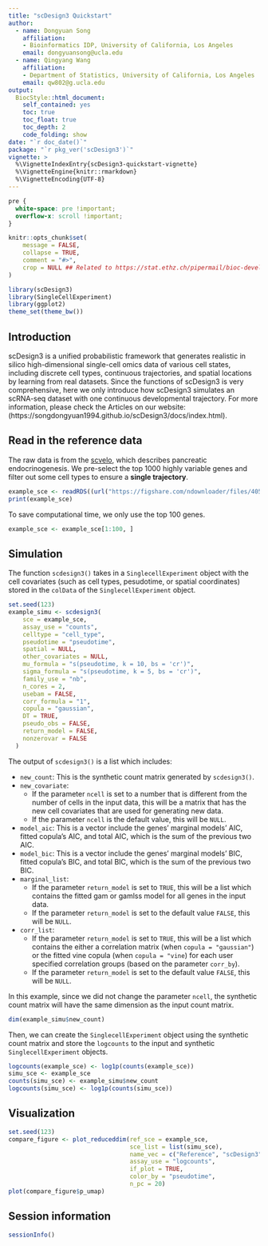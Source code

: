 ```yaml
---
title: "scDesign3 Quickstart"
author: 
  - name: Dongyuan Song
    affiliation:
    - Bioinformatics IDP, University of California, Los Angeles
    email: dongyuansong@ucla.edu
  - name: Qingyang Wang
    affiliation:
    - Department of Statistics, University of California, Los Angeles
    email: qw802@g.ucla.edu
output: 
  BiocStyle::html_document:
    self_contained: yes
    toc: true
    toc_float: true
    toc_depth: 2
    code_folding: show
date: "`r doc_date()`"
package: "`r pkg_ver('scDesign3')`"
vignette: >
  %\VignetteIndexEntry{scDesign3-quickstart-vignette}
  %\VignetteEngine{knitr::rmarkdown}
  %\VignetteEncoding{UTF-8}  
---
```

```css
pre {
  white-space: pre !important;
  overflow-x: scroll !important;
}
```

```r
knitr::opts_chunk$set(
    message = FALSE,
    collapse = TRUE,
    comment = "#>",
    crop = NULL ## Related to https://stat.ethz.ch/pipermail/bioc-devel/2020-April/016656.html
)
```

```r
library(scDesign3)
library(SingleCellExperiment)
library(ggplot2)
theme_set(theme_bw())
```

## Introduction
scDesign3 is a unified probabilistic framework that generates realistic in silico high-dimensional single-cell omics data of various cell states, including discrete cell types, continuous trajectories, and spatial locations by learning from real datasets. Since the functions of scDesign3 is very comprehensive, here we only introduce how scDesign3 simulates an scRNA-seq dataset with one continuous developmental trajectory. For more information, please check the Articles on our website: (https://songdongyuan1994.github.io/scDesign3/docs/index.html).

## Read in the reference data

The raw data is from the [scvelo](https://scvelo.readthedocs.io/scvelo.datasets.pancreas/), which describes pancreatic endocrinogenesis. We pre-select the top 1000 highly variable genes and filter out some cell types to ensure a **single trajectory**.

```r
example_sce <- readRDS((url("https://figshare.com/ndownloader/files/40581992")))
print(example_sce)
```
To save computational time, we only use the top 100 genes.
```r
example_sce <- example_sce[1:100, ]
```

## Simulation
The function `scdesign3()` takes in a `SinglecellExperiment` object with the cell covariates (such as cell types, pesudotime, or spatial coordinates) stored in the `colData` of the `SinglecellExperiment` object.
```r
set.seed(123)
example_simu <- scdesign3(
    sce = example_sce,
    assay_use = "counts",
    celltype = "cell_type",
    pseudotime = "pseudotime",
    spatial = NULL,
    other_covariates = NULL,
    mu_formula = "s(pseudotime, k = 10, bs = 'cr')",
    sigma_formula = "s(pseudotime, k = 5, bs = 'cr')",
    family_use = "nb",
    n_cores = 2,
    usebam = FALSE,
    corr_formula = "1",
    copula = "gaussian",
    DT = TRUE,
    pseudo_obs = FALSE,
    return_model = FALSE,
    nonzerovar = FALSE
  )
```
The output of `scdesign3()` is a list which includes:

* `new_count`: This is the synthetic count matrix generated by `scdesign3()`.
* `new_covariate`: 
  + If the parameter `ncell` is set to a number that is different from the number of cells in the input data, this will be a matrix that has the new cell covariates that are used for generating new data.
  + If the parameter `ncell` is the default value, this will be `NULL`.
* `model_aic`: This is a vector include the genes' marginal models' AIC, fitted copula's AIC, and total AIC, which is the sum of the previous two AIC. 
* `model_bic`: This is a vector include the genes' marginal models' BIC, fitted copula's BIC, and total BIC, which is the sum of the previous two BIC.
* `marginal_list`:
  + If the parameter `return_model` is set to `TRUE`, this will be a list which contains the fitted gam or gamlss model for all genes in the input data.
  + If the parameter `return_model` is set to the default value `FALSE`, this will be `NULL`.
* `corr_list`:
  + If the parameter `return_model` is set to `TRUE`, this will be a list which contains the either a correlation matrix (when `copula = "gaussian"`) or the fitted vine copula (when `copula = "vine`) for each user specified correlation groups (based on the parameter `corr_by`).
  + If the parameter `return_model` is set to the default value `FALSE`, this will be `NULL`.

In this example, since we did not change the parameter `ncell`, the synthetic count matrix will have the same dimension as the input count matrix. 
```r
dim(example_simu$new_count)
```
Then, we can create the `SinglecellExperiment` object using the synthetic count matrix and store the `logcounts` to the input and synthetic `SinglecellExperiment` objects.
```r
logcounts(example_sce) <- log1p(counts(example_sce))
simu_sce <- example_sce
counts(simu_sce) <- example_simu$new_count
logcounts(simu_sce) <- log1p(counts(simu_sce))
```

## Visualization
```r
set.seed(123)
compare_figure <- plot_reduceddim(ref_sce = example_sce, 
                                  sce_list = list(simu_sce), 
                                  name_vec = c("Reference", "scDesign3"),
                                  assay_use = "logcounts", 
                                  if_plot = TRUE, 
                                  color_by = "pseudotime", 
                                  n_pc = 20)
plot(compare_figure$p_umap)
```

## Session information
```r
sessionInfo()
```
